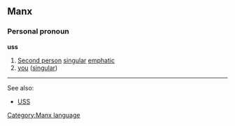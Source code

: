 ==Manx==
===Personal pronoun===
'''uss'''
#[[Second person]] [[singular]] [[emphatic]]
#[[you]] ([[singular]])

[[Category:Manx language]]

----
See also:
*[[USS]]